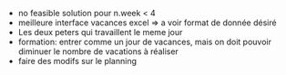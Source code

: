 - no feasible solution pour n.week < 4
- meilleure interface vacances excel => a voir format de donnée désiré
- Les deux peters qui travaillent le meme jour
- formation: entrer comme un jour de vacances, mais on doit pouvoir diminuer le nombre de vacations à réaliser
- faire des modifs sur le planning
